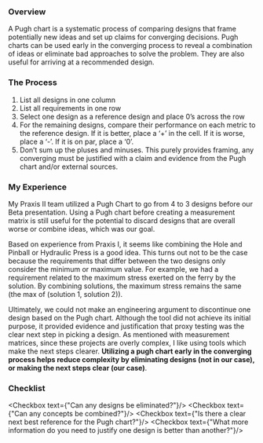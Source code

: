 ### Overview
A Pugh chart is a systematic process of comparing designs that frame potentially new ideas and set up claims for converging decisions. Pugh charts can be used early in the converging process to reveal a combination of ideas or eliminate bad approaches to solve the problem. They are also useful for arriving at a recommended design.

### The Process
1. List all designs in one column
2. List all requirements in one row
3. Select one design as a reference design and place 0’s across the row
4. For the remaining designs, compare their performance on each metric to the reference design. If it is better, place a ‘+’ in the cell. If it is worse, place a ‘-’. If it is on par, place a ‘0’.
5. Don’t sum up the pluses and minuses. This purely provides framing, any converging must be justified with a claim and evidence from the Pugh chart and/or external sources.

### My Experience

My Praxis II team utilized a Pugh Chart to go from 4 to 3 designs before our Beta presentation. Using a Pugh chart before creating a measurement matrix is still useful for the potential to discard designs that are overall worse or combine ideas, which was our goal.


<div style={{display: 'flex', gap: "5px"}}>
    <DisplayImg src={pugh} alt="Figure 1: Our Pugh chart where the opposite strengths and weakness against requirements are highlighted."/>
</div>

Based on experience from Praxis I, it seems like combining the Hole and Pinball or Hydraulic Press is a good idea. This turns out not to be the case because the requirements that differ between the two designs only consider the minimum or maximum value. For example, we had a requirement related to the maximum stress exerted on the ferry by the solution. By combining solutions, the maximum stress remains the same (the max of (solution 1, solution 2)).

Ultimately, we could not make an engineering argument to discontinue one design based on the Pugh chart. Although the tool did not achieve its initial purpose, it provided evidence and justification that proxy testing was the clear next step in picking a design. As mentioned with measurement matrices, since these projects are overly complex, I like using tools which make the next steps clearer. **Utilizing a pugh chart early in the converging process helps reduce complexity by eliminating designs (not in our case), or making the next steps clear (our case)**.

### Checklist

<Checkbox text={"Can any designs be eliminated?"}/>
<Checkbox text={"Can any concepts be combined?"}/>
<Checkbox text={"Is there a clear next best reference for the Pugh chart?"}/>
<Checkbox text={"What more information do you need to justify one design is better than another?"}/>